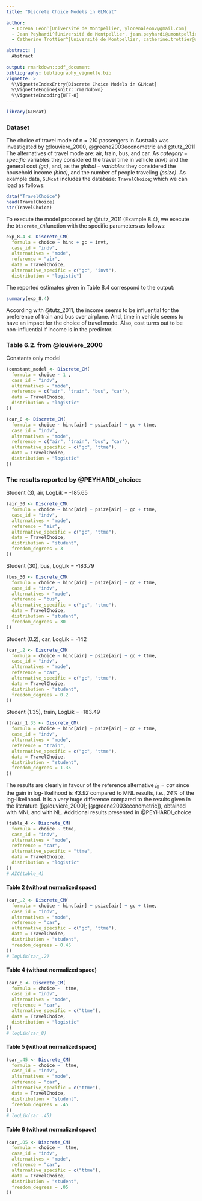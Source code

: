 ```yaml
---
title: "Discrete Choice Models in GLMcat"

author:
  - Lorena León^[Université de Montpellier, ylorenaleonv@gmail.com]
  - Jean Peyhardi^[Université de Montpellier, jean.peyhardi@umontpellier.fr]
  - Catherine Trottier^[Université de Montpellier, catherine.trottier@umontpellier.fr]

abstract: |
  Abstract
  
output: rmarkdown::pdf_document
bibliography: bibliography_vignette.bib
vignette: >
  %\VignetteIndexEntry{Discrete Choice Models in GLMcat}
  %\VignetteEngine{knitr::rmarkdown}
  %\VignetteEncoding{UTF-8}
---
```


```r
library(GLMcat)
```

### Dataset

The choice of travel mode of n = 210 passengers in Australia was investigated by @louviere_2000, @greene2003econometric and @tutz_2011 The alternatives of travel mode are: air, train, bus, and car. As $category-specific$ variables they considered the travel time in vehicle *(invt)* and the general cost *(gc)*, and, as the $global-variables$ they considered the household income *(hinc)*, and the number of people traveling *(psize)*.
As example data, `GLMcat` includes the database: `TravelChoice`; which we can load as follows:

```r
data("TravelChoice")
head(TravelChoice)
str(TravelChoice)
```

To execute the model proposed by @tutz_2011 (Example 8.4), we execute the `Discrete_CM `function with the specific parameters as follows:

```r
exp_8.4 <- Discrete_CM(
  formula = choice ~ hinc + gc + invt,
  case_id = "indv",
  alternatives = "mode",
  reference = "air",
  data = TravelChoice,
  alternative_specific = c("gc", "invt"),
  distribution = "logistic")
```

The reported estimates given in Table 8.4 correspond to the output:

```r
summary(exp_8.4)
```

According with @tutz_2011, the income seems to be influential for the preference of train and bus over airplane. And, time in vehicle seems to have an impact for the choice of travel mode. Also, cost turns out to be non-influential if income is in the predictor.

### Table 6.2. from @louviere_2000

Constants only model

```r
(constant_model <- Discrete_CM(
  formula = choice ~ 1 ,
  case_id = "indv",
  alternatives = "mode",
  reference = c("air", "train", "bus", "car"),
  data = TravelChoice,
  distribution = "logistic"
))

(car_0 <- Discrete_CM(
  formula = choice ~ hinc[air] + psize[air] + gc + ttme,
  case_id = "indv",
  alternatives = "mode",
  reference = c("air", "train", "bus", "car"),
  alternative_specific = c("gc", "ttme"),
  data = TravelChoice,
  distribution = "logistic"
))
```

### The results reported by @PEYHARDI_choice:
Student (3), air, LogLik = -185.65

```r
(air_30 <- Discrete_CM(
  formula = choice ~ hinc[air] + psize[air] + gc + ttme,
  case_id = "indv",
  alternatives = "mode",
  reference = "air",
  alternative_specific = c("gc", "ttme"),
  data = TravelChoice,
  distribution = "student",
  freedom_degrees = 3
))
```

Student (30), bus, LogLik = -183.79

```r
(bus_30 <- Discrete_CM(
  formula = choice ~ hinc[air] + psize[air] + gc + ttme,
  case_id = "indv",
  alternatives = "mode",
  reference = "bus",
  alternative_specific = c("gc", "ttme"),
  data = TravelChoice,
  distribution = "student",
  freedom_degrees = 30
))
```

Student (0.2), car, LogLik = -142

```r
(car_.2 <- Discrete_CM(
  formula = choice ~ hinc[air] + psize[air] + gc + ttme,
  case_id = "indv",
  alternatives = "mode",
  reference = "car",
  alternative_specific = c("gc", "ttme"),
  data = TravelChoice,
  distribution = "student",
  freedom_degrees = 0.2
))
```

Student (1.35), train, LogLik = -183.49

```r
(train_1.35 <- Discrete_CM(
  formula = choice ~ hinc[air] + psize[air] + gc + ttme,
  case_id = "indv",
  alternatives = "mode",
  reference = "train",
  alternative_specific = c("gc", "ttme"),
  data = TravelChoice,
  distribution = "student",
  freedom_degrees = 1.35
))
```

The results are clearly in favour of the reference alternative $j_0 =car$ since the gain in log-likelihood is *43.92* compared to MNL results, i.e., *24%* of the log-likelihood. It is a very huge difference compared to the results given in the literature ([@louviere_2000]; [@greene2003econometric]), obtained with MNL and with NL. 
Additional results presented in @PEYHARDI_choice


```r
(table_4 <- Discrete_CM(
  formula = choice ~ ttme,
  case_id = "indv",
  alternatives = "mode",
  reference = "car",
  alternative_specific = "ttme",
  data = TravelChoice,
  distribution = "logistic"
))
# AIC(table_4)
```

#### Table 2 (without normalized space)

```r
(car_.2 <- Discrete_CM(
  formula = choice ~ hinc[air] + psize[air] + gc + ttme,
  case_id = "indv",
  alternatives = "mode",
  reference = "car",
  alternative_specific = c("gc", "ttme"),
  data = TravelChoice,
  distribution = "student",
  freedom_degrees = 0.45
))
# logLik(car_.2)
```

#### Table 4 (without normalized space)

```r
(car_8 <- Discrete_CM(
  formula = choice ~  ttme,
  case_id = "indv",
  alternatives = "mode",
  reference = "car",
  alternative_specific = c("ttme"),
  data = TravelChoice,
  distribution = "logistic"
))
# logLik(car_8)
```

#### Table 5 (without normalized space)

```r
(car_.45 <- Discrete_CM(
  formula = choice ~  ttme,
  case_id = "indv",
  alternatives = "mode",
  reference = "car",
  alternative_specific = c("ttme"),
  data = TravelChoice,
  distribution = "student",
  freedom_degrees = .45
))
# logLik(car_.45)
```

#### Table 6 (without normalized space)

```r
(car_.05 <- Discrete_CM(
  formula = choice ~  ttme,
  case_id = "indv",
  alternatives = "mode",
  reference = "car",
  alternative_specific = c("ttme"),
  data = TravelChoice,
  distribution = "student",
  freedom_degrees = .05
))
```



